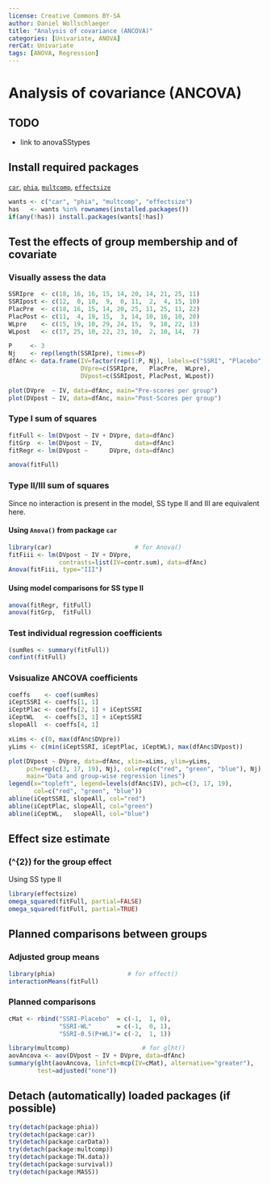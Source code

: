 ---
license: Creative Commons BY-SA
author: Daniel Wollschlaeger
title: "Analysis of covariance (ANCOVA)"
categories: [Univariate, ANOVA]
rerCat: Univariate
tags: [ANOVA, Regression]
---

Analysis of covariance (ANCOVA)
=========================

TODO
-------------------------

 - link to anovaSStypes

Install required packages
-------------------------

[`car`](https://cran.r-project.org/package=car), [`phia`](https://cran.r-project.org/package=phia), [`multcomp`](https://cran.r-project.org/package=multcomp), [`effectsize`](https://cran.r-project.org/package=effectsize)

```{r}
wants <- c("car", "phia", "multcomp", "effectsize")
has   <- wants %in% rownames(installed.packages())
if(any(!has)) install.packages(wants[!has])
```

Test the effects of group membership and of covariate
-------------------------

### Visually assess the data

```{r}
SSRIpre  <- c(18, 16, 16, 15, 14, 20, 14, 21, 25, 11)
SSRIpost <- c(12,  0, 10,  9,  0, 11,  2,  4, 15, 10)
PlacPre  <- c(18, 16, 15, 14, 20, 25, 11, 25, 11, 22)
PlacPost <- c(11,  4, 19, 15,  3, 14, 10, 16, 10, 20)
WLpre    <- c(15, 19, 10, 29, 24, 15,  9, 18, 22, 13)
WLpost   <- c(17, 25, 10, 22, 23, 10,  2, 10, 14,  7)
```

```{r}
P     <- 3
Nj    <- rep(length(SSRIpre), times=P)
dfAnc <- data.frame(IV=factor(rep(1:P, Nj), labels=c("SSRI", "Placebo", "WL")),
                    DVpre=c(SSRIpre,   PlacPre,  WLpre),
                    DVpost=c(SSRIpost, PlacPost, WLpost))
```

```{r rerAncova01}
plot(DVpre  ~ IV, data=dfAnc, main="Pre-scores per group")
plot(DVpost ~ IV, data=dfAnc, main="Post-Scores per group")
```

### Type I sum of squares

```{r}
fitFull <- lm(DVpost ~ IV + DVpre, data=dfAnc)
fitGrp  <- lm(DVpost ~ IV,         data=dfAnc)
fitRegr <- lm(DVpost ~      DVpre, data=dfAnc)
```

```{r}
anova(fitFull)
```

### Type II/III sum of squares

Since no interaction is present in the model, SS type II and III are equivalent here.

#### Using `Anova()` from package `car`

```{r}
library(car)                       # for Anova()
fitFiii <- lm(DVpost ~ IV + DVpre,
              contrasts=list(IV=contr.sum), data=dfAnc)
Anova(fitFiii, type="III")
```

#### Using model comparisons for SS type II

```{r}
anova(fitRegr, fitFull)
anova(fitGrp,  fitFull)
```

### Test individual regression coefficients

```{r}
(sumRes <- summary(fitFull))
confint(fitFull)
```

### Vsisualize ANCOVA coefficients

```{r}
coeffs    <- coef(sumRes)
iCeptSSRI <- coeffs[1, 1]
iCeptPlac <- coeffs[2, 1] + iCeptSSRI
iCeptWL   <- coeffs[3, 1] + iCeptSSRI
slopeAll  <- coeffs[4, 1]
```

```{r rerAncova02}
xLims <- c(0, max(dfAnc$DVpre))
yLims <- c(min(iCeptSSRI, iCeptPlac, iCeptWL), max(dfAnc$DVpost))

plot(DVpost ~ DVpre, data=dfAnc, xlim=xLims, ylim=yLims,
     pch=rep(c(3, 17, 19), Nj), col=rep(c("red", "green", "blue"), Nj),
     main="Data and group-wise regression lines")
legend(x="topleft", legend=levels(dfAnc$IV), pch=c(3, 17, 19),
       col=c("red", "green", "blue"))
abline(iCeptSSRI, slopeAll, col="red")
abline(iCeptPlac, slopeAll, col="green")
abline(iCeptWL,   slopeAll, col="blue")
```

Effect size estimate
-------------------------

### \(\hat{\omega}^{2}\) for the group effect

Using SS type II

```{r}
library(effectsize)
omega_squared(fitFull, partial=FALSE)
omega_squared(fitFull, partial=TRUE)
```

Planned comparisons between groups
-------------------------

### Adjusted group means

```{r}
library(phia)                    # for effect()
interactionMeans(fitFull)
```

### Planned comparisons

```{r}
cMat <- rbind("SSRI-Placebo"  = c(-1,  1, 0),
              "SSRI-WL"       = c(-1,  0, 1),
              "SSRI-0.5(P+WL)"= c(-2,  1, 1))
```

```{r}
library(multcomp)                    # for glht()
aovAncova <- aov(DVpost ~ IV + DVpre, data=dfAnc)
summary(glht(aovAncova, linfct=mcp(IV=cMat), alternative="greater"),
        test=adjusted("none"))
```

Detach (automatically) loaded packages (if possible)
-------------------------

```{r}
try(detach(package:phia))
try(detach(package:car))
try(detach(package:carData))
try(detach(package:multcomp))
try(detach(package:TH.data))
try(detach(package:survival))
try(detach(package:MASS))
```
